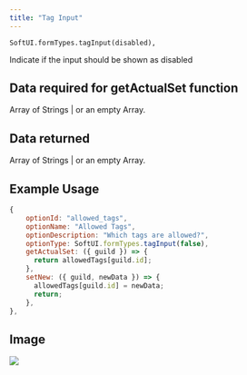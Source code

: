 ```yaml
---
title: "Tag Input"
---
```


```
SoftUI.formTypes.tagInput(disabled),
```

<ParamField path="disabled" type="boolean" required>
  Indicate if the input should be shown as disabled
</ParamField>

## Data required for getActualSet function

Array of Strings | or an empty Array.

## Data returned

Array of Strings | or an empty Array.

## Example Usage

```javascript
{
    optionId: "allowed_tags",
    optionName: "Allowed Tags",
    optionDescription: "Which tags are allowed?",
    optionType: SoftUI.formTypes.tagInput(false),
    getActualSet: ({ guild }) => {
      return allowedTags[guild.id];
    },
    setNew: ({ guild, newData }) => {
      allowedTags[guild.id] = newData;
      return;
    },
},
```

## Image

<Frame>
    <img src="/images/formtypes/softui-tags.png" />
</Frame>

